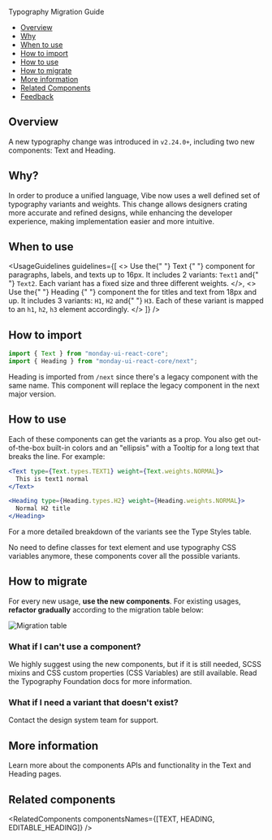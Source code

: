 
<Meta title="Typography Migration Guide" />

<ComponentName withFoundationBackground>Typography Migration Guide</ComponentName>

- [Overview](#overview)
- [Why](#why)
- [When to use](#when-to-use)
- [How to import](#how-to-import)
- [How to use](#how-to-use)
- [How to migrate](#how-to-migrate)
- [More information](#more-information)
- [Related Components](#related-components)
- [Feedback](#feedback)

## Overview

A new typography change was introduced in `v2.24.0+`, including two new components: <Link href="/?path=/docs/text-text--overview" withoutSpacing target={Link.targets.PARENT}> Text </Link> and <Link href="/?path=/docs/text-heading--overview" withoutSpacing target={Link.targets.PARENT}>
Heading</Link>.

## Why?

In order to produce a unified language, Vibe now uses a well defined set of typography variants and weights.
This change allows designers crating more accurate and refined designs, while enhancing the developer experience, making implementation easier and more intuitive.

## When to use

<UsageGuidelines
  guidelines={[
    <>
      Use the{" "}
      <Link href="/?path=/docs/text-text--overview" withoutSpacing target={Link.targets.PARENT}>
        Text
      </Link>{" "}
      component for paragraphs, labels, and texts up to 16px. It includes 2 variants: <code>Text1</code> and{" "}
      <code>Text2</code>. Each variant has a fixed size and three different weights.
    </>,
    <>
      Use the{" "}
      <Link href="/?path=/docs/text-heading--overview" withoutSpacing target={Link.targets.TOP}>
        Heading
      </Link>{" "}
      component the for titles and text from 18px and up. It includes 3 variants: <code>H1</code>, <code>H2</code> and{" "}
      <code>H3</code>. Each of these variant is mapped to an <code>h1</code>, <code>h2</code>, <code>h3</code> element
      accordingly.
    </>
  ]}
/>

## How to import

```js
import { Text } from "monday-ui-react-core";
import { Heading } from "monday-ui-react-core/next";
```

<Tip emoji="⚠️" title="Notice">
  Heading is imported from <code>/next</code> since there's a legacy component with the same name. This component will
  replace the legacy component in the next major version.
</Tip>

## How to use

Each of these components can get the variants as a prop. You also get out-of-the-box built-in colors and an "ellipsis" with a Tooltip for a long text that breaks the line. For example:

```jsx
<Text type={Text.types.TEXT1} weight={Text.weights.NORMAL}>
  This is text1 normal
</Text>
```

```jsx
<Heading type={Heading.types.H2} weight={Heading.weights.NORMAL}>
  Normal H2 title
</Heading>
```

For a more detailed breakdown of the variants see the <Link href="/?path=/docs/foundations-typography--page#type-styles" withoutSpacing target={Link.targets.PARENT}>Type Styles table</Link>.

<Tip title="Notice">
  No need to define classes for text element and use typography CSS variables anymore, these components cover all the
  possible variants.
</Tip>

## How to migrate

For every new usage, <strong>use the new components</strong>. For existing usages, <strong>refactor gradually</strong> according to the migration table below:

<img src={migrationTable} alt="Migration table" />

### What if I can't use a component?

We highly suggest using the new components, but if it is still needed, SCSS mixins and CSS custom properties (CSS Variables) are still available. Read the <Link href="/?path=/docs/foundations-typography--page" withoutSpacing target={Link.targets.PARENT}>Typography Foundation</Link> docs for more information.

### What if I need a variant that doesn't exist?

Contact the design system team for support.

## More information

Learn more about the components APIs and functionality in the <Link href="/?path=/docs/text-text--overview" withoutSpacing target={Link.targets.PARENT}> Text </Link> and <Link href="/?path=/docs/text-heading--overview" withoutSpacing target={Link.targets.PARENT}>
Heading</Link> pages.

## Related components

<RelatedComponents componentsNames={[TEXT, HEADING, EDITABLE_HEADING]} />
